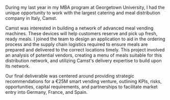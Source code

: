During my last year in my MBA program at Georgetown University, I had the unique opportunity to work with the largest catering and meal distribution company in Italy, Camst.

Camst was interested in building a network of advanced meal vending machines. These devices will help customers reserve and pick up fresh, ready meals. I joined the team to design an application to aid in the ordering process and the supply chain logistics required to ensure meals are prepared and delivered to the correct locations timely. This project involved an analysis of potential vendors, creating a menu of meals suitable for this distribution network, and utilizing Camst's delivery expertise to build upon its network.

Our final deliverable was centered around providing strategic recommendations for a €25M smart vending venture, outlining KPIs, risks, opportunities, capital requirements, and partnerships to facilitate market entry into Germany, France, and Spain.
